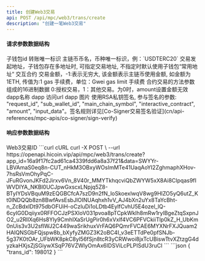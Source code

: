---
title: 创建Web3交易
api: POST /api/mpc/web3/trans/create
description: "创建一笔Web3交易"
---

#### 请求参数数据结构
<ParamField query="sub_wallet_id" type="integer" required>
    子钱包id
</ParamField>
<ParamField query="request_id" type="string" required>
   	转账唯一标识
</ParamField>
<ParamField query="main_chain_symbol" type="string" required>
    主链币币名，币种唯一标识，例：`USDTERC20`
</ParamField>
<ParamField query="from" type="string">
    交易发起地址，子钱包存在多地址时, 可指定交易地址, 不指定时默认使用子钱包“常用地址“
</ParamField>
<ParamField query="interactive_contract" type="string" required>
    交互合约
</ParamField>
<ParamField query="amount" type="string" required>
   	交易金额，-1:表示无穷大, 该金额表示主链币使用金额, 如金额为1ETH, 传值为:1
</ParamField>
<ParamField query="gas_price" type="string" required>
    gas 手续费，单位：Gwei
</ParamField>
<ParamField query="gas_limit" type="string" required>
   	gas limit 手续费
</ParamField>
<ParamField query="input_data" type="string" required>
   	合约交易的方法参数组成的16进制数据
</ParamField>
<ParamField query="trans_type" type="string" required>
   	0:授权交易，1：其他交易。为0时，amount设置金额无效
</ParamField>
<ParamField query="dapp_name" type="string">
   	dapp名称
</ParamField>
<ParamField query="dapp_url" type="string">
   	dapp 访问url
</ParamField>
<ParamField query="dapp_img" type="string">
   	dapp 图片
</ParamField>
<ParamField query="sign" type="string">
   	使用RSA私钥签名, 参与签名的参数: "request_id", "sub_wallet_id", "main_chain_symbol", "interactive_contract", "amount", "input_data"。签名规则详见[Co-Signer交易签名验证](cn/api-references/mpc-apis/co-signer/sign-verify)
</ParamField>



#### 响应参数数据结构
<Expandable title="object">
    <ResponseField name="trans_id" type="integer">Web3交易ID</ResponseField>
</Expandable>



<RequestExample>
  ```curl cURL
  curl -X POST \
  --url https://openapi.hicoin.vip/api/mpc/web3/trans/create?app_id=16a9f17fc2ad61ca4339fdd6a8a37f21&data=SWYYr-LBVAmaS0eq8n-CUT_nHkM3OBxyWOsImMTe41UaqAoYI2ZghmaphXHov-7hsRsVmOhyPqC-JFuRGvonJKFd2Jirxv6Vn_8V40r_MMYTkhqcviQbZWYW5xX8Ai8CIpqas9fIWVDIYA_NKBl0UCJpwGxscxLNpjq5Z8-BTyIYDsVBquM9zEQGBCfcA7szD9n2fN_loSkoexlwqV8wg9HIZO5yQ6utZ_Kt0lNDQQb8zn8BwfAvsEsbJlOINUAqhxh1vV_AJ4bXn2uYx8TaYcBht-n_ZcBdxIDt975dbOFUiH-oCzIuDi1oLDtb4EylfCvhU5E4ozel_lQ-6cyIG0Dqiiyx0RFFOCJzPSXIoV031pvoa8pTCpkWklh8mRw1rylBgeZtqSxpnJO2_u2RIlXq6Hs8Yly9CmhIXaSrUgPir0h6xVxlf4VC6PFVCkiiTlp0kZ_H_UbKm0nUis3v3U2sflWJ2C449waSrikhuxVrFAQ6PQmrFVCAE6MYXNrFXJQuam2HAIQNSGbFQjspw8b_bXyfyZMGZ3K2oBC4I_v3eETTdPe0pfSNJb-5g37K0tOAr_UFbWK8pkC8yl56fSjn8tcR3yCRWwoi8jxTcUBiswTtvXZtzgG4dyzkaHXjsZjSGiywXSqP76VZWlyOmAx6IDSViLcPLPISdU3ruCI
  ```
</RequestExample>



<ResponseExample>
```json
{
     "trans_id": 198012
}
```
</ResponseExample>